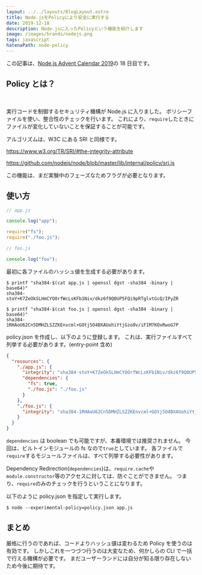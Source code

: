 ```yaml
---
layout: ../../layouts/BlogLayout.astro
title: Node.jsをPolicyにより安全に実行する
date: 2019-12-18
description: Node.jsに入ったPolicyという機能を紹介します
image: /images/brands/nodejs.png
tags: javascript
hatenaPath: node-policy
---
```



この記事は、[Node.js Advent Calendar 2019](https://qiita.com/advent-calendar/2019/nodejs)の 18 日目です。

## Policy とは？

<br />

<OG url="https://nodejs.org/api/policy.html" />

実行コードを制御するセキュリティ機構が Node.js に入りました。
ポリシーファイルを使い、整合性のチェックを行います。
これにより、`require`したときにファイルが変化していないことを保証することが可能です。

<OG url="https://docs.google.com/document/d/1h__FmXsEWRuNrzAV_l3Iw9i_z8fCXSokGfBiW8-nDNg/edit#heading=h.m7xhvpd3gmjw" />

アルゴリズムは、W3C にある SRI と同様です。

https://www.w3.org/TR/SRI/#the-integrity-attribute

https://github.com/nodejs/node/blob/master/lib/internal/policy/sri.js

この機能は、まだ実験中のフェーズなためフラグが必要となります。

## 使い方

```javascript
// app.js

console.log("app");

require("fs");
require("./foo.js");
```

```javascript
// foo.js

console.log("foo");
```

最初に各ファイルのハッシュ値を生成する必要があります。

```
$ printf "sha384-$(cat app.js | openssl dgst -sha384 -binary | base64)"
sha384-stoY+K7ZeOkSLHmCYOOrfWcLsKFb1Niv/dkz6f9Q0UP5FQi9pRTglvtGcQ/IPyZR

$ printf "sha384-$(cat foo.js | openssl dgst -sha384 -binary | base64)"
sha384-1RHAoU62Cn5DMHZLSZZKEnvcml+GOtj5O4BXAUohiYtjGzo0v/iFIM7KOxRwoG7P
```

policy.json を作成し、以下のように登録します。
これは、実行ファイルすべて列挙する必要があります。(entry-point 含め)

```json
{
  "resources": {
    "./app.js": {
      "integrity": "sha384-stoY+K7ZeOkSLHmCYOOrfWcLsKFb1Niv/dkz6f9Q0UP5FQi9pRTglvtGcQ/IPyZR",
      "dependencies": {
        "fs": true,
        "./foo.js": "./foo.js"
      }
    },
    "./foo.js": {
      "integrity": "sha384-1RHAoU62Cn5DMHZLSZZKEnvcml+GOtj5O4BXAUohiYtjGzo0v/iFIM7KOxRwoG7P"
    }
  }
}
```

`dependencies` は boolean でも可能ですが、本番環境では推奨されません。
今回は、ビルトインモジュールの fs なので`true`としています。
各ファイルで`require`するモジュールファイルは、すべて列挙する必要性があります。

Dependency Redirection(`dependencies`)は、`require.cache`や`module.constructor`等のアクセスに対しては、防ぐことができません。
つまり、`require`のみのチェックを行うということになります。

以下のように policy.json を指定して実行します。

```
$ node --experimental-policy=policy.json app.js
```

## まとめ

厳格に行うのであれば、コードよりハッシュ値は変わるため Policy を使うのは有効です。
しかしこれを一つづつ行うのは大変なため、何かしらの CLI で一括で行える機構が必要です。
まだユーザーランドには自分が知る限り存在しないため今後に期待です。

